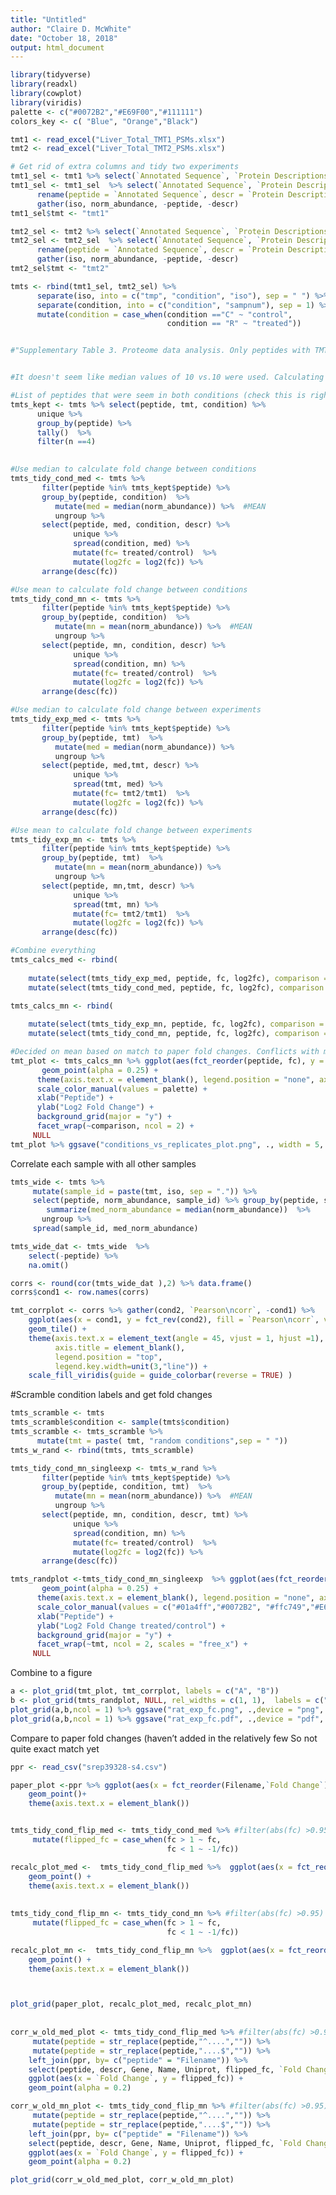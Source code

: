 ---
title: "Untitled"
author: "Claire D. McWhite"
date: "October 18, 2018"
output: html_document
---

```{r}
library(tidyverse)
library(readxl)
library(cowplot)
library(viridis)
palette <- c("#0072B2","#E69F00","#111111")
colors_key <- c( "Blue", "Orange","Black")
```

```{r}
tmt1 <- read_excel("Liver_Total_TMT1_PSMs.xlsx")
tmt2 <- read_excel("Liver_Total_TMT2_PSMs.xlsx")

# Get rid of extra columns and tidy two experiments
tmt1_sel <- tmt1 %>% select(`Annotated Sequence`, `Protein Descriptions`, contains("Norm ")) 
tmt1_sel <- tmt1_sel  %>% select(`Annotated Sequence`, `Protein Descriptions`, contains("Norm ")) %>%
      rename(peptide = `Annotated Sequence`, descr = `Protein Descriptions`) %>%
      gather(iso, norm_abundance, -peptide, -descr) 
tmt1_sel$tmt <- "tmt1" 

tmt2_sel <- tmt2 %>% select(`Annotated Sequence`, `Protein Descriptions`, contains("Norm "))
tmt2_sel <- tmt2_sel  %>% select(`Annotated Sequence`, `Protein Descriptions`, contains("Norm ")) %>%
      rename(peptide = `Annotated Sequence`, descr = `Protein Descriptions`) %>%
      gather(iso, norm_abundance, -peptide, -descr) 
tmt2_sel$tmt <- "tmt2"

tmts <- rbind(tmt1_sel, tmt2_sel) %>%
      separate(iso, into = c("tmp", "condition", "iso"), sep = " ") %>%
      separate(condition, into = c("condition", "sampnum"), sep = 1) %>%
      mutate(condition = case_when(condition =="C" ~ "control",
                                   condition == "R" ~ "treated"))


#"Supplementary Table 3. Proteome data analysis. Only peptides with TMT reporter ion signal intensities for all ten samples were used for further bioinformatics analysis. Any duplicate peptides were removed before the data was SumScale normalised. The two normalised data files were then merged together to give one 10vs10 file comparison. Any peptides which did not have intensity values in all twenty TMT reporter ion channels were filtered out and median values were taken of the control and treated samples respectively.A total of 1906 peptides were quantified across all liver samples. Pairwise non-parametric Mann-Whitney U tests were performed and a p-value was attributed to each of the 1906 peptides s. The resulting p-values were adjusted by the Benjamini-Hochberg multi-test adjustment method for the high number of comparisons."


#It doesn't seem like median values of 10 vs.10 were used. Calculating both, but mean matches paper fold changes much better (see last code block)

#List of peptides that were seem in both conditions (check this is right)
tmts_kept <- tmts %>% select(peptide, tmt, condition) %>%
      unique %>%
      group_by(peptide) %>%
      tally()  %>%
      filter(n ==4)
 

#Use median to calculate fold change between conditions
tmts_tidy_cond_med <- tmts %>% 
       filter(peptide %in% tmts_kept$peptide) %>%
       group_by(peptide, condition)  %>%
          mutate(med = median(norm_abundance)) %>%  #MEAN
          ungroup %>% 
       select(peptide, med, condition, descr) %>%
              unique %>%
              spread(condition, med) %>%
              mutate(fc= treated/control)  %>%
              mutate(log2fc = log2(fc)) %>%
       arrange(desc(fc))

#Use mean to calculate fold change between conditions
tmts_tidy_cond_mn <- tmts %>% 
       filter(peptide %in% tmts_kept$peptide) %>%
       group_by(peptide, condition)  %>%
          mutate(mn = mean(norm_abundance)) %>%  #MEAN
          ungroup %>% 
       select(peptide, mn, condition, descr) %>%
              unique %>%
              spread(condition, mn) %>%
              mutate(fc= treated/control)  %>%
              mutate(log2fc = log2(fc)) %>%
       arrange(desc(fc))

#Use median to calculate fold change between experiments
tmts_tidy_exp_med <- tmts %>% 
       filter(peptide %in% tmts_kept$peptide) %>%
       group_by(peptide, tmt)  %>%
          mutate(med = median(norm_abundance)) %>% 
          ungroup %>% 
       select(peptide, med,tmt, descr) %>%
              unique %>%
              spread(tmt, med) %>%
              mutate(fc= tmt2/tmt1)  %>%
              mutate(log2fc = log2(fc)) %>%
       arrange(desc(fc))

#Use mean to calculate fold change between experiments
tmts_tidy_exp_mn <- tmts %>% 
       filter(peptide %in% tmts_kept$peptide) %>%
       group_by(peptide, tmt)  %>%
          mutate(mn = mean(norm_abundance)) %>% 
          ungroup %>% 
       select(peptide, mn,tmt, descr) %>%
              unique %>%
              spread(tmt, mn) %>%
              mutate(fc= tmt2/tmt1)  %>%
              mutate(log2fc = log2(fc)) %>%
       arrange(desc(fc))

#Combine everything
tmts_calcs_med <- rbind(
    
    mutate(select(tmts_tidy_exp_med, peptide, fc, log2fc), comparison = "tmt1 vs tmt2"),
    mutate(select(tmts_tidy_cond_med, peptide, fc, log2fc), comparison = "control vs roundup"))

tmts_calcs_mn <- rbind(
    
    mutate(select(tmts_tidy_exp_mn, peptide, fc, log2fc), comparison = "tmt1 vs tmt2"),
    mutate(select(tmts_tidy_cond_mn, peptide, fc, log2fc), comparison = "control vs treated"))

#Decided on mean based on match to paper fold changes. Conflicts with methods
tmt_plot <- tmts_calcs_mn %>% ggplot(aes(fct_reorder(peptide, fc), y = log2fc, group = comparison, color = comparison)) +
       geom_point(alpha = 0.25) +
      theme(axis.text.x = element_blank(), legend.position = "none", axis.ticks.x = element_blank()) +
      scale_color_manual(values = palette) +
      xlab("Peptide") +
      ylab("Log2 Fold Change") +
      background_grid(major = "y") +
      facet_wrap(~comparison, ncol = 2) +
     NULL
tmt_plot %>% ggsave("conditions_vs_replicates_plot.png", ., width = 5, height = 5)
```


Correlate each sample with all other samples
```{r}
tmts_wide <- tmts %>% 
     mutate(sample_id = paste(tmt, iso, sep = ".")) %>%
     select(peptide, norm_abundance, sample_id) %>% group_by(peptide, sample_id) %>%
        summarize(med_norm_abundance = median(norm_abundance))  %>%
       ungroup %>%
     spread(sample_id, med_norm_abundance) 

tmts_wide_dat <- tmts_wide  %>%
    select(-peptide) %>%
    na.omit()

corrs <- round(cor(tmts_wide_dat ),2) %>% data.frame()
corrs$cond1 <- row.names(corrs)

tmt_corrplot <- corrs %>% gather(cond2, `Pearson\ncorr`, -cond1) %>%
    ggplot(aes(x = cond1, y = fct_rev(cond2), fill = `Pearson\ncorr`, value = `Pearson\ncorr`)) + 
    geom_tile() +
    theme(axis.text.x = element_text(angle = 45, vjust = 1, hjust =1),
          axis.title = element_blank(),
          legend.position = "top",
          legend.key.width=unit(3,"line")) + 
    scale_fill_viridis(guide = guide_colorbar(reverse = TRUE) )


```

#Scramble condition labels and get fold changes
```{r}
tmts_scramble <- tmts
tmts_scramble$condition <- sample(tmts$condition)
tmts_scramble <- tmts_scramble %>%
      mutate(tmt = paste( tmt, "random conditions",sep = " "))
tmts_w_rand <- rbind(tmts, tmts_scramble)

tmts_tidy_cond_mn_singleexp <- tmts_w_rand %>% 
       filter(peptide %in% tmts_kept$peptide) %>%
       group_by(peptide, condition, tmt)  %>%
          mutate(mn = mean(norm_abundance)) %>%  #MEAN
          ungroup %>% 
       select(peptide, mn, condition, descr, tmt) %>%
              unique %>%
              spread(condition, mn) %>%
              mutate(fc= treated/control)  %>%
              mutate(log2fc = log2(fc)) %>%
       arrange(desc(fc))

tmts_randplot <-tmts_tidy_cond_mn_singleexp  %>% ggplot(aes(fct_reorder(peptide, fc), y = log2fc, group = tmt, color = tmt)) +
       geom_point(alpha = 0.25) +
      theme(axis.text.x = element_blank(), legend.position = "none", axis.ticks.x = element_blank()) +
      scale_color_manual(values = c("#01a4ff","#0072B2", "#ffc749","#E69F00")) +
      xlab("Peptide") +
      ylab("Log2 Fold Change treated/control") +
      background_grid(major = "y") +
      facet_wrap(~tmt, ncol = 2, scales = "free_x") +
     NULL

```  

Combine to a figure
```{r}
a <- plot_grid(tmt_plot, tmt_corrplot, labels = c("A", "B"))
b <- plot_grid(tmts_randplot, NULL, rel_widths = c(1, 1),  labels = c("C", NULL))
plot_grid(a,b,ncol = 1) %>% ggsave("rat_exp_fc.png", .,device = "png", width = 10, height = 9)
plot_grid(a,b,ncol = 1) %>% ggsave("rat_exp_fc.pdf", .,device = "pdf", width = 10, height = 9)

```

Compare to paper fold changes
(haven't added in the relatively few 
So not quite exact match yet
```{r}
ppr <- read_csv("srep39328-s4.csv") 

paper_plot <-ppr %>% ggplot(aes(x = fct_reorder(Filename,`Fold Change`) , y = `Fold Change`)) + 
    geom_point()+
    theme(axis.text.x = element_blank())


tmts_tidy_cond_flip_med <- tmts_tidy_cond_med %>% #filter(abs(fc) >0.95) %>%
     mutate(flipped_fc = case_when(fc > 1 ~ fc, 
                                   fc < 1 ~ -1/fc)) 

recalc_plot_med <-  tmts_tidy_cond_flip_med %>%  ggplot(aes(x = fct_reorder(peptide,flipped_fc) , y = flipped_fc)) + 
    geom_point() +
    theme(axis.text.x = element_blank())
     
     
tmts_tidy_cond_flip_mn <- tmts_tidy_cond_mn %>% #filter(abs(fc) >0.95) %>%
     mutate(flipped_fc = case_when(fc > 1 ~ fc, 
                                   fc < 1 ~ -1/fc)) 

recalc_plot_mn <-  tmts_tidy_cond_flip_mn %>%  ggplot(aes(x = fct_reorder(peptide,flipped_fc) , y = flipped_fc)) +
    geom_point() +
    theme(axis.text.x = element_blank())



plot_grid(paper_plot, recalc_plot_med, recalc_plot_mn)
     
     
corr_w_old_med_plot <- tmts_tidy_cond_flip_med %>% #filter(abs(fc) >0.95) %>%
     mutate(peptide = str_replace(peptide,"^....","")) %>%
     mutate(peptide = str_replace(peptide,"....$","")) %>%
    left_join(ppr, by= c("peptide" = "Filename")) %>% 
    select(peptide, descr, Gene, Name, Uniprot, flipped_fc, `Fold Change`) %>%
    ggplot(aes(x = `Fold Change`, y = flipped_fc)) + 
    geom_point(alpha = 0.2)

corr_w_old_mn_plot <- tmts_tidy_cond_flip_mn %>% #filter(abs(fc) >0.95) %>%
     mutate(peptide = str_replace(peptide,"^....","")) %>%
     mutate(peptide = str_replace(peptide,"....$","")) %>%
    left_join(ppr, by= c("peptide" = "Filename")) %>% 
    select(peptide, descr, Gene, Name, Uniprot, flipped_fc, `Fold Change`) %>%
    ggplot(aes(x = `Fold Change`, y = flipped_fc)) + 
    geom_point(alpha = 0.2)

plot_grid(corr_w_old_med_plot, corr_w_old_mn_plot)

```


